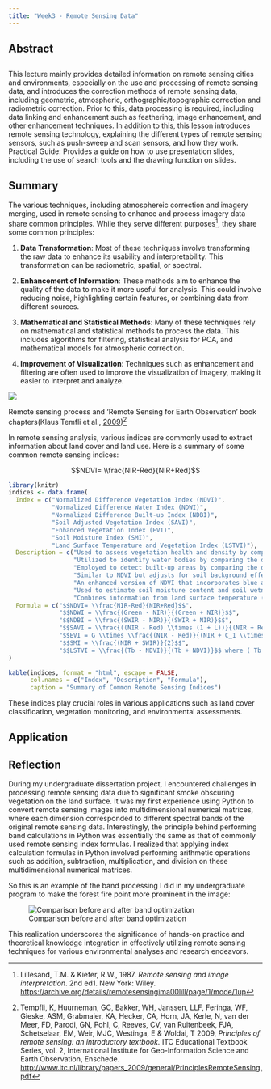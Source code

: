 ```yaml
---
title: "Week3 - Remote Sensing Data"
---
```


## Abstract

::: callout-tip
## 

This lecture mainly provides detailed information on remote sensing cities and environments, especially on the use and processing of remote sensing data, and introduces the correction methods of remote sensing data, including geometric, atmospheric, orthographic/topographic correction and radiometric correction. Prior to this, data processing is required, including data linking and enhancement such as feathering, image enhancement, and other enhancement techniques. In addition to this, this lesson introduces remote sensing technology, explaining the different types of remote sensing sensors, such as push-sweep and scan sensors, and how they work. Practical Guide: Provides a guide on how to use presentation slides, including the use of search tools and the drawing function on slides.
:::

## Summary

The various techniques, including atmosphereic correction and imagery merging, used in remote sensing to enhance and process imagery data share common principles. While they serve different purposes[^wk3_rs_data-1], they share some common principles:

[^wk3_rs_data-1]: Lillesand, T.M. & Kiefer, R.W., 1987. *Remote sensing and image interpretation*. 2nd ed1. New York: Wiley. <https://archive.org/details/remotesensingima00lill/page/1/mode/1up>


1.  **Data Transformation**: Most of these techniques involve transforming the raw data to enhance its usability and interpretability. This transformation can be radiometric, spatial, or spectral.

2.  **Enhancement of Information**: These methods aim to enhance the quality of the data to make it more useful for analysis. This could involve reducing noise, highlighting certain features, or combining data from different sources.

3.  **Mathematical and Statistical Methods**: Many of these techniques rely on mathematical and statistical methods to process the data. This includes algorithms for filtering, statistical analysis for PCA, and mathematical models for atmospheric correction.

4.  **Improvement of Visualization**: Techniques such as enhancement and filtering are often used to improve the visualization of imagery, making it easier to interpret and analyze.

![](images/RS_book.png){fig-align="center"}

Remote sensing process and ‘Remote Sensing for Earth Observation’ book chapters(Klaus Temfli et al., [2009](https://research.utwente.nl/en/publications/principles-of-remote-sensing-an-introductory-textbook-4))[^wk3_rs_data-2]

[^wk3_rs_data-2]: Tempfli, K, Huurneman, GC, Bakker, WH, Janssen, LLF, Feringa, WF, Gieske, ASM, Grabmaier, KA, Hecker, CA, Horn, JA, Kerle, N, van der Meer, FD, Parodi, GN, Pohl, C, Reeves, CV, van Ruitenbeek, FJA, Schetselaar, EM, Weir, MJC, Westinga, E & Woldai, T 2009, *Principles of remote sensing: an introductory textbook.* ITC Educational Textbook Series, vol. 2, International Institute for Geo-Information Science and Earth Observation, Enschede. <http://www.itc.nl/library/papers_2009/general/PrinciplesRemoteSensing.pdf>

In remote sensing analysis, various indices are commonly used to extract information about land cover and land use. Here is a summary of some common remote sensing indices:


$$NDVI= \\frac{NIR-Red}{NIR+Red}$$                                                


```r
library(knitr)
indices <- data.frame(
  Index = c("Normalized Difference Vegetation Index (NDVI)", 
            "Normalized Difference Water Index (NDWI)", 
            "Normalized Difference Built-up Index (NDBI)", 
            "Soil Adjusted Vegetation Index (SAVI)", 
            "Enhanced Vegetation Index (EVI)", 
            "Soil Moisture Index (SMI)", 
            "Land Surface Temperature and Vegetation Index (LSTVI)"),
  Description = c("Used to assess vegetation health and density by comparing the difference between near-infrared (NIR) and red band reflectance.",
                  "Utilized to identify water bodies by comparing the difference between green and near-infrared band reflectance.",
                  "Employed to detect built-up areas by comparing the difference between near-infrared and shortwave infrared band reflectance.",
                  "Similar to NDVI but adjusts for soil background effects, particularly in areas with sparse vegetation cover.",
                  "An enhanced version of NDVI that incorporates blue and red-edge bands, providing better sensitivity to high-density vegetation areas.",
                  "Used to estimate soil moisture content and soil wetness conditions in agricultural and hydrological studies.",
                  "Combines information from land surface temperature (LST) and vegetation indices to analyze urban heat island effects and land use changes."),
  Formula = c("$$NDVI= \\frac{NIR-Red}{NIR+Red}$$",
              "$$NDWI = \\frac{(Green - NIR)}{(Green + NIR)}$$",
              "$$NDBI = \\frac{(SWIR - NIR)}{(SWIR + NIR)}$$",
              "$$SAVI = \\frac{((NIR - Red) \\times (1 + L))}{(NIR + Red + L)}$$ where ( L ) is the soil adjustment factor.",
              "$$EVI = G \\times \\frac{(NIR - Red)}{(NIR + C_1 \\times Red - C_2 \\times Blue + L)}$$ where G is the gain factor, C_1 and C_2 are coefficients, and L is the canopy background adjustment.",
              "$$SMI = \\frac{(NIR + SWIR)}{2}$$",
              "$$LSTVI = \\frac{(Tb - NDVI)}{(Tb + NDVI)}$$ where ( Tb ) is the land surface temperature.")
)

kable(indices, format = "html", escape = FALSE, 
      col.names = c("Index", "Description", "Formula"),
      caption = "Summary of Common Remote Sensing Indices")
```

 These indices play crucial roles in various applications such as land cover classification, vegetation monitoring, and environmental assessments.

## Application

## Reflection

During my undergraduate dissertation project, I encountered challenges in processing remote sensing data due to significant smoke obscuring vegetation on the land surface. It was my first experience using Python to convert remote sensing images into multidimensional numerical matrices, where each dimension corresponded to different spectral bands of the original remote sensing data. Interestingly, the principle behind performing band calculations in Python was essentially the same as that of commonly used remote sensing index formulas. I realized that applying index calculation formulas in Python involved performing arithmetic operations such as addition, subtraction, multiplication, and division on these multidimensional numerical matrices.

So this is an example of the band processing I did in my undergraduate program to make the forest fire point more prominent in the image:

![Comparison before and after band optimization](images/clipboard-4252325944.png){fig-alt="Comparison before and after band optimization" fig-align="center"}

This realization underscores the significance of hands-on practice and theoretical knowledge integration in effectively utilizing remote sensing techniques for various environmental analyses and research endeavors.
